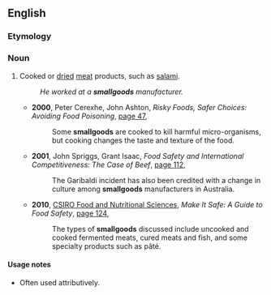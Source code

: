==English==

===Etymology===
{{compound|small|goods}}

===Noun===
{{en-noun|-}}

# {{Australia}} Cooked or [[dried]] [[meat]] products, such as [[salami]].
#: ''He worked at a '''smallgoods''' manufacturer.''
#* '''2000''', Peter Cerexhe, John Ashton, ''Risky Foods, Safer Choices: Avoiding Food Poisoning'', [http://books.google.com.au/books?id=ST7kwU6YsmIC&pg=PA47&dq=%22smallgoods%22&hl=en&ei=6zWxTeydA4vUvQO_7rSeBw&sa=X&oi=book_result&ct=result&resnum=47&ved=0CI8CEOgBMC4#v=onepage&q=%22smallgoods%22&f=false page 47],
#*: Some '''smallgoods''' are cooked to kill harmful micro-organisms, but cooking changes the taste and texture of the food.
#* '''2001''', John Spriggs, Grant Isaac, ''Food Safety and International Competitiveness: The Case of Beef'', [http://books.google.com.au/books?id=oUUgcV-wr6wC&pg=PA112&dq=%22smallgoods%22&hl=en&ei=6zWxTeydA4vUvQO_7rSeBw&sa=X&oi=book_result&ct=result&resnum=46&ved=0CIkCEOgBMC0#v=onepage&q=%22smallgoods%22&f=false page 112],
#*: The Garibaldi incident has also been credited with a change in culture among '''smallgoods''' manufacturers in Australia.
#* '''2010''', [[w:Commonwealth Scientific and Industrial Research Organisation#Research groups and initiatives|CSIRO Food and Nutritional Sciences]], ''Make It Safe: A Guide to Food Safety'', [http://books.google.com.au/books?id=woqlTvavTFMC&pg=PA124&dq=%22smallgoods%22&hl=en&ei=6zWxTeydA4vUvQO_7rSeBw&sa=X&oi=book_result&ct=result&resnum=15&ved=0CGkQ6AEwDg#v=onepage&q=%22smallgoods%22&f=false page 124],
#*: The types of '''smallgoods''' discussed include uncooked and cooked fermented meats, cured meats and fish, and some specialty products such as pâté.

====Usage notes====
* Often used attributively.